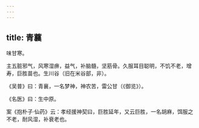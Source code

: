 ```yaml
---
---
---
```

title: 青蘘
---



味甘寒。

主五脏邪气，风寒湿痹，益气，补脑髓，坚筋骨。久服耳目聪明，不饥不老，增寿，巨胜苗也。生川谷（旧在米谷部，非）。

《吴普》曰：青襄，一名梦神，神农苦，雷公甘（《御览》）。

《名医》曰：生中原。

案《抱朴子·仙药》云：孝经援神契曰，巨胜延年，又云巨胜，一名胡麻，饵服之不老，耐风湿，补衰老也。